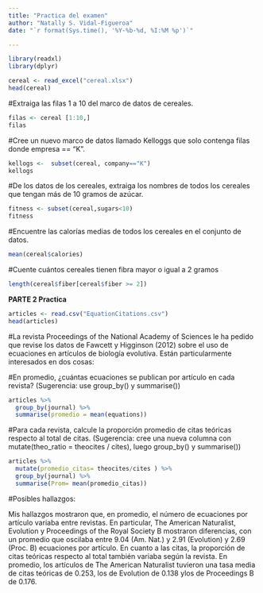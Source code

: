 ```yaml
---
title: "Practica del examen"
author: "Natally S. Vidal-Figueroa"
date: "`r format(Sys.time(), '%Y-%b-%d, %I:%M %p')`"

---
```


```r
library(readxl)
library(dplyr)

```

```r
cereal <- read_excel("cereal.xlsx")
head(cereal)
```

#Extraiga las filas 1 a 10 del marco de datos de cereales.

```r
filas <- cereal [1:10,]
filas
```

#Cree un nuevo marco de datos llamado Kelloggs que solo contenga filas donde empresa == “K”.

```r
kellogs <-  subset(cereal, company=="K")
kellogs
```


#De los datos de los cereales, extraiga los nombres de todos los cereales que tengan más de 10 gramos de azúcar.

```r
fitness <- subset(cereal,sugars<10)
fitness
```

#Encuentre las calorías medias de todos los cereales en el conjunto de datos. 

```r
mean(cereal$calories)

```

#Cuente cuántos cereales tienen fibra mayor o igual a 2 gramos 

```r
length(cereal$fiber[cereal$fiber >= 2])

```
 
 
 
 **PARTE 2 Practica**
 
 
 
 
```r
articles <- read.csv("EquationCitations.csv")
head(articles)
```

#La revista Proceedings of the National Academy of Sciences le ha pedido que revise los datos de Fawcett y Higginson (2012) sobre el uso de ecuaciones en artículos de biología evolutiva. Están particularmente interesados ​​en dos cosas:

#En promedio, ¿cuántas ecuaciones se publican por artículo en cada revista? (Sugerencia: use group_by() y summarise())

```r
articles %>% 
  group_by(journal) %>% 
  summarise(promedio = mean(equations))
```
#Para cada revista, calcule la proporción promedio de citas teóricas respecto al total de citas. (Sugerencia: cree una nueva columna con mutate(theo_ratio = theocites / cites), luego group_by() y summarise())

```r
articles %>% 
  mutate(promedio_citas= theocites/cites ) %>% 
  group_by(journal) %>% 
  summarise(Prom= mean(promedio_citas))
```

#Posibles hallazgos:

Mis hallazgos mostraron que, en promedio, el número de ecuaciones por artículo variaba entre revistas. En particular, The American Naturalist, Evolution y Proceedings of the Royal Society B mostraron diferencias, con un promedio que oscilaba entre 9.04 (Am. Nat.) y 2.91 (Evolution) y 2.69 (Proc. B) ecuaciones por artículo. En cuanto a las citas, la proporción de citas teóricas respecto al total también variaba según la revista. En promedio, los artículos de The American Naturalist tuvieron una tasa media de citas teóricas de 0.253, los de Evolution de 0.138 y ​​los de Proceedings B de 0.176.

